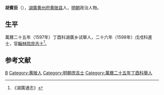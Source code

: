 '''胡賓臣'''（{{bd|？||？|catIdx=}}），[[湖廣|湖廣]][[黄州府|黄州府]][[黄陂县|黄陂县]]人，[[明朝|明朝]]政治人物。

== 生平 ==
萬曆二十五年（1597年）丁酉科湖廣乡试舉人，二十六年（1598年）戊戌科進士，官[[翰林院|翰林院]][[庶吉士|庶吉士]]<ref>《湖廣通志》</ref>。

==参考文献==
{{reflist}}

{{萬曆二十六年戊戌科殿試金榜}}
{{DEFAULTSORT:}}
[[Category:胡姓|B]]
[[Category:黄陂人|Category:黄陂人]]
[[Category:明朝庶吉士|Category:明朝庶吉士]]
[[Category:萬曆二十五年丁酉科舉人|Category:萬曆二十五年丁酉科舉人]]